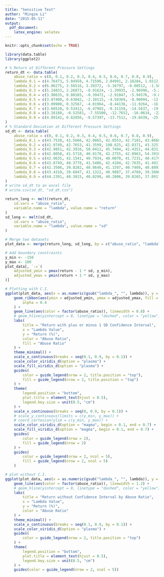 ```yaml
---
title: "Sensitive Test"
author: "Mingze Li"
date: "2015-05-11"
output:
  pdf_document:
    latex_engine: xelatex
---
```


```r
knitr::opts_chunk$set(echo = TRUE)
```

```r
library(data.table)
library(ggplot2)
```

```r
# % Return at Different Pressure Settings
return_dt <- data.table(
    abuse_ratio = c(0, 0.1, 0.2, 0.3, 0.4, 0.5, 0.6, 0.7, 0.8, 0.9),
    lambda_0.1 = c(4.76473, 5.04958, 4.71596, 2.84991, 2.18284, 1.6512, 1.06770, 0.87888, -0.44871, -3.21756),
    lambda_0.2 = c(6.06275, 3.56516, 3.39372, -5.16797, -0.08512, -1.56226, -3.31014, -3.11505, -7.32223, -11.0714),
    lambda_0.3 = c(5.24833, 2.26873, -0.91624, -1.39935, -2.96998, -5.21708, -7.03568, -9.12327, -14.2363, -21.0129),
    lambda_0.4 = c(3.98635, 0.80165, -0.39472, -2.91047, -5.94576, -9.86191, -12.1923, -17.9295, -20.8831, -29.6657),
    lambda_0.5 = c(3.87400, 0.63042, -2.10115, -4.50369, -8.90094, -12.1673, -16.0381, -18.7089, -27.3653, -42.2083),
    lambda_0.6 = c(3.09900, 0.32567, -4.01964, -8.44136, -11.9264, -16.6746, -21.7277, -24.4353, -34.3353, -46.1438),
    lambda_0.7 = c(3.60528, 0.53412, -6.47903, -9.31158, -14.5637, -19.7869, -22.9624, -28.1903, -40.7257, -52.5469),
    lambda_0.8 = c(3.26188, -0.52581, -7.55500, -12.7652, -16.0634, -22.5785, -26.8280, -32.6669, -46.5174, -60.6900),
    lambda_0.9 = c(4.09142, 0.82856, -8.57397, -13.7512, -19.8439, -25.1562, -30.4616, -37.9605, -52.6035, -68.1493)
)
# % Standard Deviation at Different Pressure Settings
sd_dt <- data.table(
    abuse_ratio = c(0, 0.1, 0.2, 0.3, 0.4, 0.5, 0.6, 0.7, 0.8, 0.9),
    lambda_0.1 = c(43.7538, 41.5666, 42.0065, 42.8553, 42.7181, 43.8668, 43.3496, 44.2436, 45.6755, 50.1521) / sqrt(1000),
    lambda_0.2 = c(41.9749, 42.7653, 41.3599, 198.625, 42.8371, 43.3251, 44.8455, 43.7528, 47.9238, 53.2982) / sqrt(1000),
    lambda_0.3 = c(42.9851, 42.3916, 50.0412, 45.7494, 42.4351, 44.0311, 44.2513, 44.6331, 51.1880, 56.9215) / sqrt(1000),
    lambda_0.4 = c(42.8058, 41.5718, 40.8170, 42.2755, 42.0963, 54.3918, 58.2550, 118.6425, 51.5654, 61.8381) / sqrt(1000),
    lambda_0.5 = c(42.9635, 42.1541, 40.7934, 40.0070, 41.7231, 40.4179, 43.2834, 42.5524, 50.6880, 188.7836) / sqrt(1000),
    lambda_0.6 = c(43.8749, 40.3778, 41.5486, 42.4104, 42.7635, 41.4917, 53.6246, 42.8549, 50.2566, 56.8045) / sqrt(1000),
    lambda_0.7 = c(42.3506, 39.8282, 40.8640, 41.1597, 40.7469, 40.8893, 39.8253, 39.5828, 49.8207, 54.0856) / sqrt(1000),
    lambda_0.8 = c(43.4310, 39.6847, 41.1322, 40.9887, 37.4769, 39.5600, 39.7511, 39.6098, 46.4905, 50.0125) / sqrt(1000),
    lambda_0.9 = c(44.2391, 40.3015, 40.0298, 40.2006, 39.0265, 37.0917, 37.8211, 37.5083, 43.3250, 45.8065) / sqrt(1000)
)
# write sd_dt to an excel file
# write.csv(sd_dt, "sd_dt.csv")
```

```r
return_long <- melt(return_dt,
    id.vars = "abuse_ratio",
    variable.name = "lambda", value.name = "return"
)
sd_long <- melt(sd_dt,
    id.vars = "abuse_ratio",
    variable.name = "lambda", value.name = "sd"
)

# Merge two datasets
plot_data <- merge(return_long, sd_long, by = c("abuse_ratio", "lambda"))

# Add boundary constraints
y_min <- -150
y_max <- 100
plot_data[, `:=`(
    adjusted_ymin = pmax(return - 1 * sd, y_min),
    adjusted_ymax = pmin(return + 1 * sd, y_max)
)]

# Plotting with C.I.
ggplot(plot_data, aes(x = as.numeric(gsub("lambda_", "", lambda)), y = return, group = factor(abuse_ratio))) +
    geom_ribbon(aes(ymin = adjusted_ymin, ymax = adjusted_ymax, fill = factor(abuse_ratio)),
        alpha = 0.4
    ) +
    geom_line(aes(color = factor(abuse_ratio)), linewidth = 0.8) +
    # geom_hline(yintercept = 0, linetype = "dashed", color = "yellow") +
    labs(
        title = "Return with plus or minus 1 SD Confidence Interval",
        x = "Lambda Value",
        y = "Return (%)",
        color = "Abuse Ratio",
        fill = "Abuse Ratio"
    ) +
    theme_minimal() +
    scale_x_continuous(breaks = seq(0.1, 0.9, by = 0.1)) +
    scale_color_viridis_d(option = "plasma") +
    scale_fill_viridis_d(option = "plasma") +
    guides(
        color = guide_legend(nrow = 2, title.position = "top"),
        fill = guide_legend(nrow = 2, title.position = "top")
    ) +
    theme(
        legend.position = "bottom",
        plot.title = element_text(hjust = 0.5),
        legend.key.size = unit(0.5, "cm")
    ) +
    scale_x_continuous(breaks = seq(0, 0.9, by = 0.1)) +
    # scale_y_continuous(limits = c(y_min, y_max)) +
    # coord_cartesian(ylim = c(y_min, y_max)) +
    scale_color_viridis_d(option = "magma", begin = 0.1, end = 0.7) +
    scale_fill_viridis_d(option = "magma", begin = 0.1, end = 0.7) +
    guides(
        color = guide_legend(nrow = 2),
        fill = guide_legend(nrow = 2)
    ) +
    guides(
        color = guide_legend(nrow = 2, ncol = 5),
        fill = guide_legend(nrow = 2, ncol = 5)
    )
```

```r
# plot without C.I.
ggplot(plot_data, aes(x = as.numeric(gsub("lambda_", "", lambda)), y = return, group = factor(abuse_ratio))) +
    geom_line(aes(color = factor(abuse_ratio)), linewidth = 1.2) +
    # geom_hline(yintercept = 0, linetype = "dashed", color = "yellow") +
    labs(
        title = "Return without Confidence Interval by Abuse Ratio",
        x = "Lambda Value",
        y = "Return (%)",
        color = "Abuse Ratio"
    ) +
    theme_minimal() +
    scale_x_continuous(breaks = seq(0.1, 0.9, by = 0.1)) +
    scale_color_viridis_d(option = "plasma") +
    guides(
        color = guide_legend(nrow = 2, title.position = "top")
    ) +
    theme(
        legend.position = "bottom",
        plot.title = element_text(hjust = 0.5),
        legend.key.size = unit(0.5, "cm")
    ) +
    guides(color = guide_legend(nrow = 2, ncol = 5))
```
